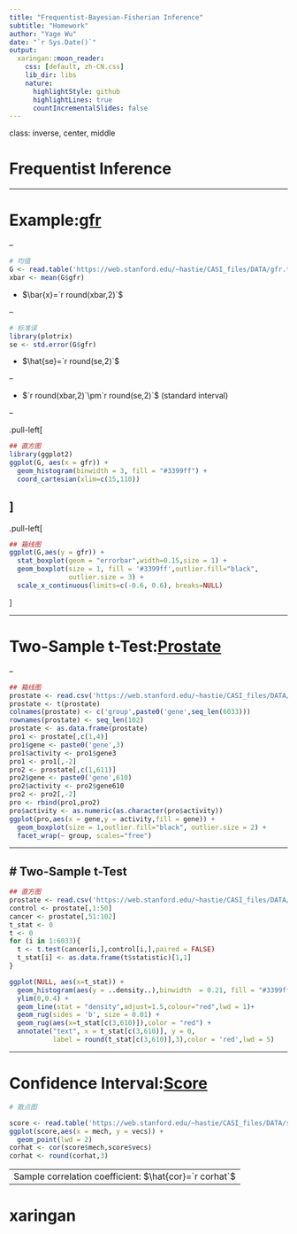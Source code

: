 ```yaml
---
title: "Frequentist-Bayesian-Fisherian Inference"
subtitle: "Homework"
author: "Yage Wu"
date: "`r Sys.Date()`"
output:
  xaringan::moon_reader:
    css: [default, zh-CN.css]
    lib_dir: libs
    nature:
      highlightStyle: github
      highlightLines: true
      countIncrementalSlides: false
---
```


class: inverse, center, middle

# Frequentist Inference

---

# Example:[gfr](https://web.stanford.edu/~hastie/CASI_files/DATA/gfr.txt)

--

```r
# 均值
G <- read.table('https://web.stanford.edu/~hastie/CASI_files/DATA/gfr.txt', header = FALSE, col.names = 'gfr')
xbar <- mean(G$gfr)
```

- $\bar{x}=`r round(xbar,2)`$

--

```r
# 标准误
library(plotrix)
se <- std.error(G$gfr)
```

- $\hat{se}=`r round(se,2)`$

--

- $`r round(xbar,2)`\pm`r round(se,2)`$ (standard interval)

--

.pull-left[
```r
## 直方图
library(ggplot2)
ggplot(G, aes(x = gfr)) + 
  geom_histogram(binwidth = 3, fill = "#3399ff") +
  coord_cartesian(xlim=c(15,110))
```
]
--

.pull-left[
```r
## 箱线图
ggplot(G,aes(y = gfr)) + 
  stat_boxplot(geom = "errorbar",width=0.15,size = 1) +
  geom_boxplot(size = 1, fill = '#3399ff',outlier.fill="black", 
               outlier.size = 3) +
  scale_x_continuous(limits=c(-0.6, 0.6), breaks=NULL)
```
]


---

# Two-Sample t-Test:[Prostate](https://web.stanford.edu/~hastie/CASI_files/DATA/prostmat.csv)

--

```r
## 箱线图
prostate <- read.csv('https://web.stanford.edu/~hastie/CASI_files/DATA/prostmat.csv',header = FALSE)
prostate <- t(prostate)
colnames(prostate) <- c('group',paste0('gene',seq_len(6033)))
rownames(prostate) <- seq_len(102)
prostate <- as.data.frame(prostate)
pro1 <- prostate[,c(1,4)]
pro1$gene <- paste0('gene',3)
pro1$activity <- pro1$gene3
pro1 <- pro1[,-2]
pro2 <- prostate[,c(1,611)]
pro2$gene <- paste0('gene',610)
pro2$activity <- pro2$gene610
pro2 <- pro2[,-2]
pro <- rbind(pro1,pro2)
pro$activity <- as.numeric(as.character(pro$activity))
ggplot(pro,aes(x = gene,y = activity,fill = gene)) + 
  geom_boxplot(size = 1,outlier.fill="black", outlier.size = 2) +
  facet_wrap(~ group, scales="free")

```


---

# Two-Sample t-Test
--

```r
## 直方图
prostate <- read.csv('https://web.stanford.edu/~hastie/CASI_files/DATA/prostmat.csv',header = TRUE, stringsAsFactors = FALSE)
control <- prostate[,1:50]
cancer <- prostate[,51:102]
t_stat <- 0
t <- 0
for (i in 1:6033){
  t <- t.test(cancer[i,],control[i,],paired = FALSE)
  t_stat[i] <- as.data.frame(t$statistic)[1,1]
}

ggplot(NULL, aes(x=t_stat)) + 
  geom_histogram(aes(y = ..density..),binwidth  = 0.21, fill = "#3399ff")+
  ylim(0,0.4) + 
  geom_line(stat = "density",adjust=1.5,colour="red",lwd = 1)+
  geom_rug(sides = 'b', size = 0.01) +
  geom_rug(aes(x=t_stat[c(3,610)]),color = "red") +
  annotate("text", x = t_stat[c(3,610)], y = 0, 
           label = round(t_stat[c(3,610)],3),color = 'red',lwd = 5)


```

---

# Confidence Interval:[Score](https://ghwang.netlify.com/project/statistical-foundations-of-big-data/2-FBF.pdf)

```r
# 散点图

score <- read.table('https://web.stanford.edu/~hastie/CASI_files/DATA/student_score.txt',header = TRUE)
ggplot(score,aes(x = mech, y = vecs)) +
  geom_point(lwd = 2)
corhat <- cor(score$mech,score$vecs)
corhat <- round(corhat,3)

```

--
Sample correlation coefficient: $\hat{cor}=`r corhat`$
---

# xaringan

